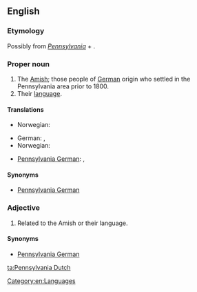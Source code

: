==English==
{{wikipedia}}

===Etymology===
Possibly from ''[[w:Pennsylvania|Pennsylvania]]'' + {{term|Deutsch||German|lang=de}}.

===Proper noun===
{{en-proper noun|head=[[Pennsylvania]] [[Dutch]]}}

# The [[Amish]]; those people of [[German]] origin who settled in the Pennsylvania area prior to 1800.
# Their [[language]].

====Translations====
{{trans-top|Amish; people in Pennsylvania of German origin}}
* Norwegian:
*: {{t|nb|pennsylvaniatyskere}}
*: {{t|nn|pennsylvaniatyskarar}}
{{trans-mid}}
{{trans-bottom}}

{{trans-top|Language}}
* German: {{t|de|Pennsylvaniadeutsch|n}}, {{t|de|Pennsilfaanisch|n}}
* Norwegian:
*: {{t|nb|pennsylvaniatysk|m}}
*: {{t|nn|pennsylvaniatysk|m}}
{{trans-mid}}
* [[Pennsylvania German]]: {{tø|pdc|Deitsch|n}}, {{tø|pdc|Pennsilfaanisch Deitsch|n}}
{{trans-bottom}}

====Synonyms====
*[[Pennsylvania German]]

===Adjective===
{{en-adj|-|head=[[Pennsylvania]] [[Dutch]]}}

# Related to the Amish or their language.

====Synonyms====
*[[Pennsylvania German]]

[[Category:en:Languages]]

[[ta:Pennsylvania Dutch]]